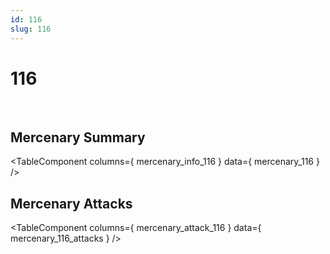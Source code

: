 ```yaml
---
id: 116
slug: 116
---
```



# 116

<div style = {{ display: "flex" }}>
    <Image img={require('@site/static/img/mercenaries/illust/thum_char_view_n_116.jpg')}/>
    <Image img={require('@site/static/img/mercenaries/illust/thum_char_view_o_116.jpg')}/>
</div>

## Mercenary Summary

<TableComponent
  columns={ mercenary_info_116 }
  data={ mercenary_116 }
/>

## Mercenary Attacks

<TableComponent
  columns={ mercenary_attack_116 }
  data={ mercenary_116_attacks }
/>